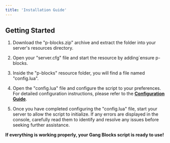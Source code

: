 ```yaml
---
title: 'Installation Guide'
---
```


## Getting Started

1. Download the "p-blocks.zip" archive and extract the folder into your server's resources directory.

2. Open your "server.cfg" file and start the resource by adding`ensure p-blocks.

3. Inside the "p-blocks" resource folder, you will find a file named "config.lua".

4. Open the "config.lua" file and configure the script to your preferences. For detailed configuration instructions, please refer to the **[Configuration Guide](./configuration.mdx)**.

5. Once you have completed configuring the "config.lua" file, start your server to allow the script to initialize. If any errors are displayed in the console, carefully read them to identify and resolve any issues before seeking further assistance.

**If everything is working properly, your Gang Blocks script is ready to use!**